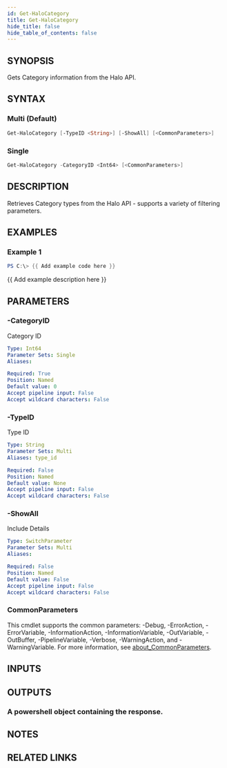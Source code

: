 ```yaml
---
id: Get-HaloCategory
title: Get-HaloCategory
hide_title: false
hide_table_of_contents: false
---
```


## SYNOPSIS

Gets Category information from the Halo API.

## SYNTAX

### Multi (Default)

```powershell
Get-HaloCategory [-TypeID <String>] [-ShowAll] [<CommonParameters>]
```

### Single

```powershell
Get-HaloCategory -CategoryID <Int64> [<CommonParameters>]
```

## DESCRIPTION

Retrieves Category types from the Halo API - supports a variety of filtering parameters.

## EXAMPLES

### Example 1

```powershell
PS C:\> {{ Add example code here }}
```

{{ Add example description here }}

## PARAMETERS

### -CategoryID

Category ID

```yaml
Type: Int64
Parameter Sets: Single
Aliases:

Required: True
Position: Named
Default value: 0
Accept pipeline input: False
Accept wildcard characters: False
```

### -TypeID

Type ID

```yaml
Type: String
Parameter Sets: Multi
Aliases: type_id

Required: False
Position: Named
Default value: None
Accept pipeline input: False
Accept wildcard characters: False
```

### -ShowAll

Include Details

```yaml
Type: SwitchParameter
Parameter Sets: Multi
Aliases:

Required: False
Position: Named
Default value: False
Accept pipeline input: False
Accept wildcard characters: False
```

### CommonParameters

This cmdlet supports the common parameters: -Debug, -ErrorAction, -ErrorVariable, -InformationAction, -InformationVariable, -OutVariable, -OutBuffer, -PipelineVariable, -Verbose, -WarningAction, and -WarningVariable. For more information, see [about_CommonParameters](http://go.microsoft.com/fwlink/?LinkID=113216).

## INPUTS

## OUTPUTS

### A powershell object containing the response.

## NOTES

## RELATED LINKS
